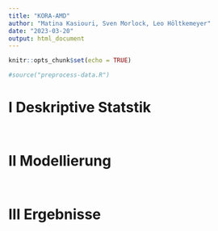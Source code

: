 ```yaml
---
title: "KORA-AMD"
author: "Matina Kasiouri, Sven Morlock, Leo Höltkemeyer"
date: "2023-03-20"
output: html_document
---
```


```r
knitr::opts_chunk$set(echo = TRUE)
```

```r
#source("preprocess-data.R")
```

# I Deskriptive Statstik

```r

```

```r


```

# II Modellierung

```r


```

```r


```

# III Ergebnisse

```r


```

```r


```